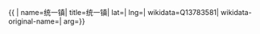 {{ {{{1|PRC admin/showdata}}}|
name=统一镇|
title=统一镇|
lat=|
lng=|
wikidata=Q13783581|
wikidata-original-name=|
arg={{{arg|}}}}}